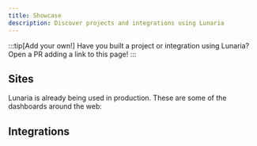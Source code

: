 ```yaml
---
title: Showcase
description: Discover projects and integrations using Lunaria
---
```



:::tip[Add your own!]
Have you built a project or integration using Lunaria? Open a PR adding a link to this page!
:::

## Sites

Lunaria is already being used in production. These are some of the dashboards around the web:

<ShowcaseSites/>

## Integrations

<CardGrid>
<LinkCard title="@inox-tools/velox-luna" description="Workflow automation for Lunaria." href="https://github.com/Fryuni/inox-tools/blob/main/packages/velox-luna/README.md"/>
</CardGrid>
